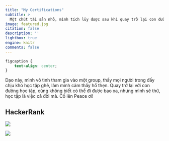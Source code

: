 ```yaml
---
title: "My Certifications"
subtitle: >
  Một chút tài sản nhỏ, mình tích lũy được sau khi quay trở lại con đường học tập.
image: featured.jpg
citation: false
description: ''
lightbox: true
engine: knitr
comments: false
---
```


```css
figcaption {
    text-align: center;
}
```

<p>Dạo này, mình vô tình tham gia vào một group, thấy mọi người trong đấy chịu khó học tập ghê, làm mình cảm thấy hổ thẹn. Quay trở lại với con đường học tập, cũng không biết có thể đi được bao xa, nhưng mình sẽ thử, học tập là việc cả đời mà. Cố lên Peace ơi! </p>

## HackerRank

::: {layout-ncol=2}

![](sql-cert-inte.png){group="hackkr" fig-align="SQL Intermediate"}

![](sql-cert-adv.png){group="hackkr" fig-align="SQL Advanced"}

:::